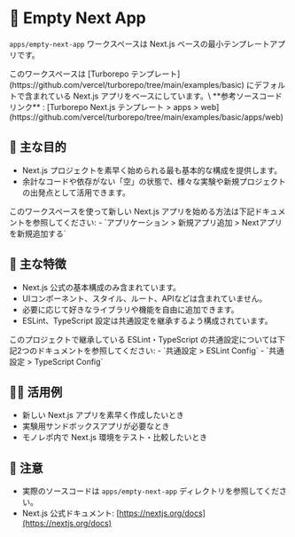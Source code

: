
# 📝 Empty Next App

`apps/empty-next-app` ワークスペースは Next.js ベースの最小テンプレートアプリです。

<Callout type="info">
  このワークスペースは [Turborepo テンプレート](https://github.com/vercel/turborepo/tree/main/examples/basic) にデフォルトで含まれている Next.js アプリをベースにしています。\
  **参考ソースコードリンク** : [Turborepo Next.js テンプレート > apps > web](https://github.com/vercel/turborepo/tree/main/examples/basic/apps/web)
</Callout>

## 🎯 主な目的

- Next.js プロジェクトを素早く始められる最も基本的な構成を提供します。
- 余計なコードや依存がない「空」の状態で、様々な実験や新規プロジェクトの出発点として活用できます。

<Callout type="info">
  このワークスペースを使って新しい Next.js アプリを始める方法は下記ドキュメントを参照してください:
  - <LocalizedLink href="/apps/add-new-app/add-next-app">`アプリケーション > 新規アプリ追加 > Nextアプリを新規追加する`</LocalizedLink>
</Callout>

## 🌟 主な特徴

- Next.js 公式の基本構成のみ含まれています。
- UIコンポーネント、スタイル、ルート、APIなどは含まれていません。
- 必要に応じて好きなライブラリや機能を自由に追加できます。
- ESLint、TypeScript 設定は共通設定を継承するよう構成されています。

<Callout type="info">
  このプロジェクトで継承している ESLint・TypeScript の共通設定については下記2つのドキュメントを参照してください:
  - <LocalizedLink href="/configs/eslint-config">`共通設定 > ESLint Config`</LocalizedLink>
  - <LocalizedLink href="/configs/typescript-config">`共通設定 > TypeScript Config`</LocalizedLink>
</Callout>

## 🧑‍💻 活用例

- 新しい Next.js アプリを素早く作成したいとき
- 実験用サンドボックスアプリが必要なとき
- モノレポ内で Next.js 環境をテスト・比較したいとき

## 📌 注意

- 実際のソースコードは `apps/empty-next-app` ディレクトリを参照してください。
- Next.js 公式ドキュメント: [https://nextjs.org/docs](https://nextjs.org/docs)

